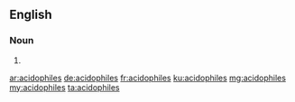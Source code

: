 ==English==

===Noun===
{{head|en|plural}}

# {{plural of|acidophile|lang=en|nocat=1}}

[[ar:acidophiles]]
[[de:acidophiles]]
[[fr:acidophiles]]
[[ku:acidophiles]]
[[mg:acidophiles]]
[[my:acidophiles]]
[[ta:acidophiles]]